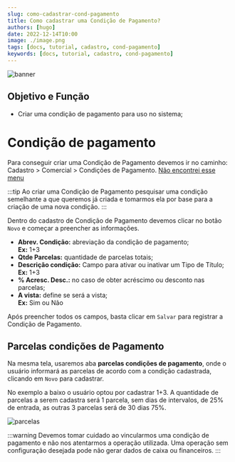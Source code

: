```yaml
---
slug: como-cadastrar-cond-pagamento
title: Como cadastrar uma Condição de Pagamento?
authors: [hugo]
date: 2022-12-14T10:00
image: ./image.png
tags: [docs, tutorial, cadastro, cond-pagamento]
keywords: [docs, tutorial, cadastro, cond-pagamento]
---
```


![banner](./image.png)

## Objetivo e Função

- Criar uma condição de pagamento para uso no sistema;

# Condição de pagamento

Para conseguir criar uma Condição de Pagamento devemos ir no caminho: <br/><highlight bgColor="#54638c">Cadastro > Comercial > Condições de Pagamento</highlight>. [Não encontrei esse menu](/docs/intro/comecando#não-encontrei-o-menu-desejado)

:::tip
Ao criar uma Condição de Pagamento pesquisar uma condição semelhante a que queremos já criada e tomarmos ela por base para a criação de uma nova condição.
:::

Dentro do cadastro de Condição de Pagamento devemos clicar no botão `Novo` e começar a preencher as informações.

- **Abrev. Condição:** abreviação da condição de pagamento; <br/>**Ex:** <colorText>1+3</colorText>
- **Qtde Parcelas:** quantidade de parcelas totais;
- **Descrição condição:** Campo para ativar ou inativar um Tipo de Título; <br/>**Ex:** <colorText>1+3</colorText>
- **% Acresc. Desc.:** no caso de obter acréscimo ou desconto nas parcelas;
- **A vista:** define se será a vista; <br/>**Ex:** <colorText>Sim ou Não</colorText>

Após preencher todos os campos, basta clicar em `Salvar` para registrar a Condição de Pagamento.

## Parcelas condições de Pagamento

Na mesma tela, usaremos aba **parcelas condições de pagamento**, onde o usuário informará as parcelas de acordo com a condição cadastrada, clicando em `Novo` para cadastrar.

No exemplo a baixo o usuário optou por cadastrar 1+3. A quantidade de parcelas a serem cadastra será 1 parcela, sem dias de intervalos, de 25% de entrada, as outras 3 parcelas será de 30 dias 75%.

![parcelas](./img/parcelas.png)

:::warning
Devemos tomar cuidado ao vincularmos uma condição de pagamento e não nos atentarmos a operação utilizada. Uma operação sem configuração desejada pode não gerar dados de caixa ou financeiros.
:::
